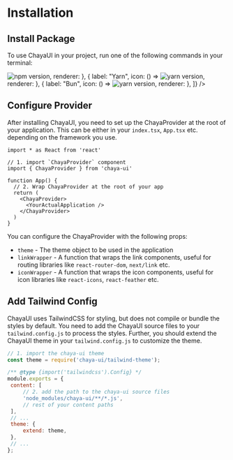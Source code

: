 
<Meta title="Getting Started/Installation"  />

# Installation


## Install Package

To use ChayaUI in your project, run one of the following commands in your terminal:

<Unstyled>
    <div className="container w-[640px] max-w-full">
        <Card>
            <Tabs
                variant="line"
                color="primary"
                bodyClassName="px-0 pt-3 pb-0"
                items={[
                    {
                        label: "NPM",
                        icon: () => <img src="https://cdnlogo.com/logos/n/39/npm-square-red.svg" alt="npm version" />,
                        renderer: <SingleLineCodeBlock text={`npm install chaya-ui`} />
                    },
                    {
                        label: "Yarn",
                        icon: () => <img src="https://cdnlogo.com/logos/y/61/yarn.svg" alt="yarn version" />,
                        renderer: <SingleLineCodeBlock text={`yarn add chaya-ui`} />
                    },
                    {
                        label: "Bun",
                        icon: () => <img src="https://bun.sh/logo.svg" alt="yarn version" />,
                        renderer: <SingleLineCodeBlock text={`bun install chaya-ui`} />
                    },
                ]}
            />
        </Card>
    </div>
</Unstyled>


## Configure Provider

After installing ChayaUI, you need to set up the ChayaProvider at the root of your application. This can be either in
your `index.tsx`, `App.tsx` etc. depending on the framework you use.

```tsx
import * as React from 'react'

// 1. import `ChayaProvider` component
import { ChayaProvider } from 'chaya-ui'

function App() {
  // 2. Wrap ChayaProvider at the root of your app
  return (
    <ChayaProvider>
      <YourActualApplication />
    </ChayaProvider>
  )
}
```

You can configure the ChayaProvider with the following props:
- `theme` - The theme object to be used in the application
- `linkWrapper` - A function that wraps the link components, useful for routing libraries like `react-router-dom`, `next/link` etc.
- `iconWrapper` - A function that wraps the icon components, useful for icon libraries like `react-icons`, `react-feather` etc.


## Add Tailwind Config

ChayaUI uses TailwindCSS for styling, but does not compile or bundle the styles by default. You need to add the ChayaUI
source files to your `tailwind.config.js` to process the styles. Further, you should extend the ChayaUI theme in your
`tailwind.config.js` to customize the theme.

```js
// 1. import the chaya-ui theme
const theme = require('chaya-ui/tailwind-theme');

/** @type {import('tailwindcss').Config} */
module.exports = {
 content: [
     // 2. add the path to the chaya-ui source files
     'node_modules/chaya-ui/**/*.js',
     // rest of your content paths
 ],
 // ...
 theme: {
     extend: theme,
 },
 // ...
};
```